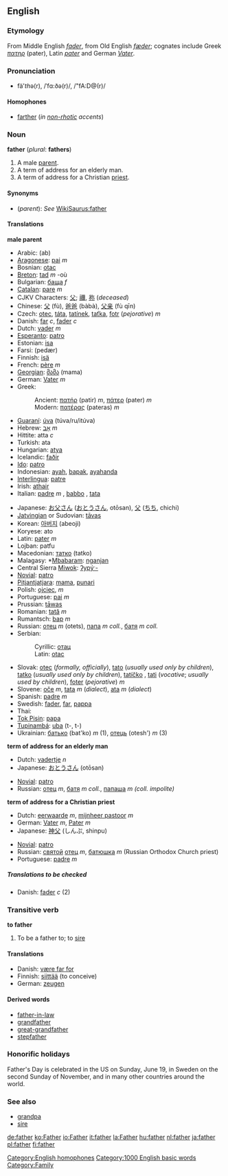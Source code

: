 ==English==

{{rank|side|small|cannot|224|father|nor|moment|however}}

===Etymology===
From Middle English ''[[fader]]'', from Old English ''[[fæder]]''; cognates include Greek ''[[πατηρ]]'' (pater),  Latin ''[[pater]]'' and German ''[[Vater]]''.

===Pronunciation===
*fä'<i>th</i>ə(r), /ˈfɑ:ðə(r)/, /"fA:D@(r)/

====Homophones====
*[[farther]] (''in [[non-rhotic]] accents'')
[[Category:English homophones]]

===Noun===
'''father''' (''plural'': '''fathers''')
#A male [[parent]].
#A term of address for an elderly man.
#A term of address for a Christian [[priest]].

====Synonyms====
*(''parent''): ''See'' [[WikiSaurus:father]]

====Translations====
'''male parent'''
{{top}}
*Arabic: {{ARchar|[[اب|اَب]]}} (ab)
*[[Aragonese]]: [[pai]] ''m''
*Bosnian: [[otac]] {{m}}
*[[Breton]]: [[tad#Breton|tad]] ''m'' -où
*Bulgarian: [[баща]] ''f''
*[[Catalan]]: [[pare]] ''m''
*CJKV Characters: [[父]]; [[禰]], [[祢]] (''deceased'')
*Chinese: [[父]] (fù), [[爸爸]] (bàbà), [[父亲]] (fù qīn)
*Czech: [[otec]], [[táta]], [[tatínek]], [[taťka]], [[fotr]] (''pejorative'')  ''m''
*Danish: [[far#Danish|far]] ''c'', [[fader]] ''c''
*Dutch: [[vader]] ''m''
*[[Esperanto]]: [[patro]]
*Estonian: [[isa]]
*Farsi: {{FAchar|[[پدر|پِدَر]]}} (pedær)
*Finnish: [[isä]]
*French: [[père]] ''m''
*[[Georgian]]: [[მამა]] (mama)
*German: [[Vater]] ''m''
*Greek:
*:Ancient: [[πατήρ]] (patir) ''m'', [[πάτερ]] (pater) ''m''
*:Modern: [[πατέρας]] (pateras) ''m''
*[[Guaraní]]: [[úva]] (túva/ru/itúva)
*Hebrew: [[אב|אָב]] ''m''
*Hittite: atta ''c''
*Turkish: ata
*Hungarian: [[atya]]
*Icelandic: [[faðir]] <!--this belongs on the Icelandic page: ([[feður]] ''pl'')-->
*[[Ido]]: [[patro]]
*Indonesian: [[ayah]], [[bapak]], [[ayahanda]]
*[[Interlingua]]: [[patre]]
*Irish: [[athair]]
*Italian: [[padre]] ''m'' , [[babbo]] , [[tata]]  
{{mid}}
*Japanese: [[お父さん]] ([[おとうさん]], otōsan), [[父]] ([[ちち]], chichi)
*[[Jatvingian]] or Sudovian: [[tāvas]]
*Korean: [[아버지]] (abeoji)
*Koryese: ato
*Latin: [[pater]] ''m''
*Lojban: patfu
*Macedonian: [[татко]] (tatko)
*Malagasy: *[[Mbabaram]]: [[nganjan]]
*Central Sierra [[Miwok]]: [[ʔypýˑ-]]
*[[Novial]]: [[patro]]
*[[Pitjantjatjara]]: [[mama]], [[punari]]
*Polish: [[ojciec]], ''m''
*Portuguese: [[pai]] ''m''
*Prussian: [[tāwas]]
*Romanian: [[tată]] ''m''
*Rumantsch: [[bap]] ''m''
*Russian: [[отец]] ''m'' (otets), [[папа]] ''m coll.'', [[батя]] ''m coll.''
*Serbian:
*:Cyrillic: [[отац]] {{m}}
*:Latin: [[otac#Serbian|otac]] {{m}}
*Slovak: [[otec]] (''formally, officially''), [[tato]] (''usually used only by children''), [[tatko]] <!--belongs on Slovak page: ("little father", nice/beloved father,-->(''usually used only by children''), [[tatíčko]]<!--belongs on Slovak page: ("little little father")-->, [[tati]] (''vocative''; ''usually used by children''), [[foter]] (''pejorative'') ''m''
*Slovene: [[oče]] ''m'', [[tata]] ''m'' (''dialect''), [[ata]] ''m'' (''dialect'')
*Spanish: [[padre]] ''m''
*Swedish: [[fader]], [[far]], [[pappa]]
*Thai: {{THchar|[[พ่อ]]}}
*[[Tok Pisin]]: [[papa]]
*[[Tupinambá]]: [[uba]] (t-, t-)
*Ukrainian: [[батько]] (bat'ko) ''m'' (1), [[отець]] (otesh') ''m'' (3)
{{bottom}}

'''term of address for an elderly man'''
{{top}}
*Dutch: [[vadertje]] ''n''
*Japanese: [[おとうさん]] (otōsan)
{{mid}}
*[[Novial]]: [[patro]]
*Russian: [[отец]] ''m'', [[батя]] ''m coll.'', [[папаша]] ''m (coll. impolite)''
{{bottom}}

'''term of address for a Christian priest'''
{{top}}
*Dutch: [[eerwaarde]] ''m'', [[mijnheer pastoor]] ''m''
*German: [[Vater]] ''m'', [[Pater]] ''m''
*Japanese: [[神父]] (しんぷ, shinpu)
{{mid}}
*[[Novial]]: [[patro]]
*Russian: [[святой]] [[отец]] ''m'', [[батюшка]] ''m'' (Russian Orthodox Church priest)
*Portuguese: [[padre]] ''m''
{{bottom}}

=====Translations to be checked=====
<!--Remove this section once all of the translations below have been moved into the tables above.-->
{{checktrans}}
*Danish: [[fader]] ''c'' (2)

===Transitive verb===
'''to father'''

#To be a father to; to [[sire]]

====Translations====
*Danish: [[være far for]]
*Finnish: [[siittää]] (to conceive)
*German: [[zeugen]]

====Derived words====
*[[father-in-law]]
*[[grandfather]]
*[[great-grandfather]]
*[[stepfather]]

===Honorific holidays===
Father's Day is celebrated in the US on Sunday, June 19, in Sweden on the second Sunday of November, and in many other countries around the world.

===See also===
*[[grandpa]]
*[[sire]]

[[Category:1000 English basic words]]
[[Category:Family]]

[[de:father]]
[[ko:Father]]
[[io:Father]]
[[it:father]]
[[la:Father]]
[[hu:father]]
[[nl:father]]
[[ja:father]]
[[pl:father]]
[[fi:father]]